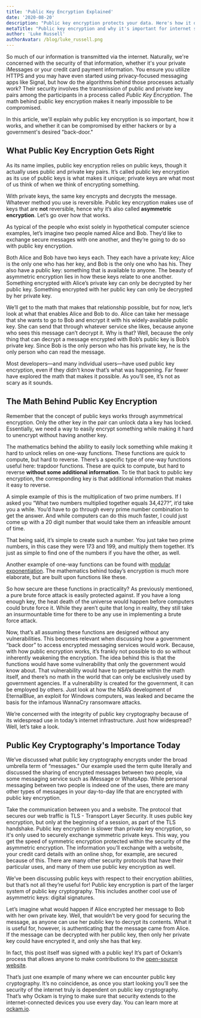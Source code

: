 ```yaml
---
title: 'Public Key Encryption Explained'
date: '2020-08-20'
description: "Public key encryption protects your data. Here's how it does so."
metaTitle: "Public key encryption and why it's important for internet security."
author: 'Luke Russell'
authorAvatar: /blog/luke_russell.png
---
```


So much of our information is transmitted via the internet. Naturally, we're concerned with the security of that information, whether it's your private iMessages or your credit card payment information. You ensure you utilize HTTPS and you may have even started using privacy-focused messaging apps like Signal, but how do the algorithms behind those processes actually work? Their security involves the transmission of public and private key pairs among the participants in a process called _Public Key Encryption_. The math behind public key encryption makes it nearly impossible to be compromised.

In this article, we'll explain why public key encryption is so important, how it works, and whether it can be compromised by either hackers or by a government's desired "back-door."

## What Public Key Encryption Gets Right

As its name implies, public key encryption relies on public keys, though it actually uses public and private key pairs. It’s called public key encryption as its use of public keys is what makes it unique; private keys are what most of us think of when we think of encrypting something.

With private keys, the same key encrypts and decrypts the message. Whatever method you use is reversible. Public key encryption makes use of keys that are **not** reversible, hence why it’s also called **asymmetric encryption**. Let’s go over how that works.

As typical of the people who exist solely in hypothetical computer science examples, let’s imagine two people named Alice and Bob. They’d like to exchange secure messages with one another, and they’re going to do so with public key encryption.

Both Alice and Bob have two keys each. They each have a private key; Alice is the only one who has her key, and Bob is the only one who has his. They also have a public key: something that is available to anyone. The beauty of asymmetric encryption lies in how these keys relate to one another. Something encrypted with Alice’s private key can only be decrypted by her public key. Something encrypted with her public key can only be decrypted by her private key.

We’ll get to the math that makes that relationship possible, but for now, let’s look at what that enables Alice and Bob to do. Alice can take her message that she wants to go to Bob and encrypt it with his widely-available public key. She can send that through whatever service she likes, because anyone who sees this message can’t decrypt it. Why is that? Well, because the only thing that can decrypt a message encrypted with Bob’s public key is Bob’s private key. Since Bob is the only person who has his private key, he is the only person who can read the message.

Most developers—and many individual users—have used public key encryption, even if they didn’t know that’s what was happening. Far fewer have explored the math that makes it possible. As you’ll see, it’s not as scary as it sounds.

## The Math Behind Public Key Encryption

Remember that the concept of public keys works through asymmetrical encryption. Only the other key in the pair can unlock data a key has locked. Essentially, we need a way to easily encrypt something while making it hard to unencrypt without having another key.

The mathematics behind the ability to easily lock something while making it hard to unlock relies on one-way functions. These functions are quick to compute, but hard to reverse. There’s a specific type of one-way functions useful here: trapdoor functions. These are quick to compute, but hard to reverse **without some additional information**. To tie that back to public key encryption, the corresponding key is that additional information that makes it easy to reverse.

A simple example of this is the multiplication of two prime numbers. If I asked you “What two numbers multiplied together equals 34,427?”, it’d take you a while. You’d have to go through every prime number combination to get the answer. And while computers can do this much faster, I could just come up with a 20 digit number that would take them an infeasible amount of time.

That being said, it’s simple to create such a number. You just take two prime numbers, in this case they were 173 and 199, and multiply them together. It’s just as simple to find one of the numbers if you have the other, as well.

Another example of one-way functions can be found with [modular exponentiation](https://en.wikipedia.org/wiki/Modular_exponentiation). The mathematics behind today’s encryption is much more elaborate, but are built upon functions like these.

So how secure are these functions in practicality? As previously mentioned, a pure brute force attack is easily protected against. If you have a long enough key, the heat death of the universe would happen before computers could brute force it. While they aren’t quite that long in reality, they still take an insurmountable time for there to be any use in implementing a brute force attack.

Now, that’s all assuming these functions are designed without any vulnerabilities. This becomes relevant when discussing how a government “back door” to access encrypted messaging services would work. Because, with how public encryption works, it’s frankly not possible to do so without inherently weakening the encryption. The idea behind this is that the functions would have some vulnerability that only the government would know about. That vulnerability would have to perpetuate within the math itself, and there’s no math in the world that can only be exclusively used by government agencies. If a vulnerability is created for the government, it can be employed by others. Just look at how the NSA’s development of EternalBlue, an exploit for Windows computers, was leaked and became the basis for the infamous WannaCry ransomware attacks.

We’re concerned with the integrity of public key cryptography because of its widespread use in today’s internet infrastructure. Just how widespread? Well, let’s take a look.

## Public Key Cryptography's Importance Today

We’ve discussed what public key cryptography encrypts under the broad umbrella term of “messages.” Our example used the term quite literally and discussed the sharing of encrypted messages between two people, via some messaging service such as iMessage or WhatsApp. While personal messaging between two people is indeed one of the uses, there are many other types of messages in your day-to-day life that are encrypted with public key encryption.

Take the communication between you and a website. The protocol that secures our web traffic is TLS - Transport Layer Security. It uses public key encryption, but only at the beginning of a session, as part of the TLS handshake. Public key encryption is slower than private key encryption, so it's only used to securely exchange symmetric private keys. This way, you get the speed of symmetric encryption protected within the security of the asymmetric encryption. The information you’ll exchange with a website, your credit card details with an online shop, for example, are secured because of this. There are many other security protocols that have their particular uses, and many of them use public key encryption as well.

We’ve been discussing public keys with respect to their encryption abilities, but that’s not all they’re useful for! Public key encryption is part of the larger system of public key cryptography. This includes another cool use of asymmetric keys: digital signatures.

Let’s imagine what would happen if Alice encrypted her message to Bob with her own private key. Well, that wouldn’t be very good for securing the message, as anyone can use her public key to decrypt its contents. What it is useful for, however, is authenticating that the message came from Alice. If the message can be decrypted with her public key, then only her private key could have encrypted it, and only she has that key.

In fact, this post itself was signed with a public key! It’s part of Ockam’s process that allows anyone to make contributions to the [open-source website](https://www.ockam.io/blog/ockam_website_is_open_source).

That’s just one example of many where we can encounter public key cryptography. It’s no coincidence, as once you start looking you’ll see the security of the internet truly is dependent on public key cryptography. That’s why Ockam is trying to make sure that security extends to the internet-connected devices you use every day. You can learn more at [ockam.io](https://www.ockam.io/).
